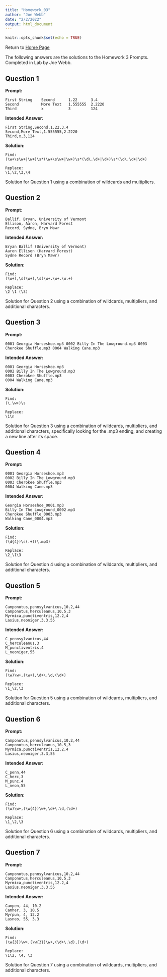 ```yaml
---
title: "Homework_03"
author: "Joe Webb"
date: "2/2/2022"
output: html_document
---
```


```r
knitr::opts_chunk$set(echo = TRUE)
```

Return to [Home Page](index.html)

The following answers are the solutions to the Homework 3 Prompts. Completed in Lab by Joe Webb. 

## Question 1
**Prompt:**
```
First String    Second      1.22      3.4
Second          More Text   1.555555  2.2220
Third           x           3         124
```
**Intended Answer:**
```
First String,Second,1.22,3.4
Second,More Text,1.555555,2.2220
Third,x,3,124
```
**Solution:**
```
Find: 
(\w+\s\w+|\w+)\s*(\w+\s\w+|\w+)\s*(\d\.\d+|\d+)\s*(\d\.\d+|\d+)

Replace: 
\1,\2,\3,\4
```
Solution for Question 1 using a combination of wildcards and multipliers.


## Question 2
**Prompt:**
```
Ballif, Bryan, University of Vermont
Ellison, Aaron, Harvard Forest
Record, Sydne, Bryn Mawr
```
**Intended Answer:**
```
Bryan Ballif (University of Vermont)
Aaron Ellison (Harvard Forest)
Sydne Record (Bryn Mawr)
```
**Solution:**
```
Find: 
(\w+),\s(\w+),\s(\w+.\w+.\w.+)

Replace: 
\2 \1 (\3)
```
Solution for Question 2 using a combination of wildcards, multipliers, and additional characters.


## Question 3
**Prompt:**
```
0001 Georgia Horseshoe.mp3 0002 Billy In The Lowground.mp3 0003 Cherokee Shuffle.mp3 0004 Walking Cane.mp3
```
**Intended Answer:**
```
0001 Georgia Horseshoe.mp3
0002 Billy In The Lowground.mp3
0003 Cherokee Shuffle.mp3
0004 Walking Cane.mp3
```
**Solution:**
```
Find: 
(\.\w+)\s

Replace: 
\1\n
```
Solution for Question 3 using a combination of wildcards, multipliers, and additional characters, specifically looking for the .mp3 ending, and creating a new line after its space.

## Question 4
**Prompt:**
```
0001 Georgia Horseshoe.mp3
0002 Billy In The Lowground.mp3
0003 Cherokee Shuffle.mp3
0004 Walking Cane.mp3
```
**Intended Answer:**
```
Georgia Horseshoe_0001.mp3
Billy In The Lowground_0002.mp3
Cherokee Shuffle_0003.mp3
Walking Cane_0004.mp3
```
**Solution:**
```
Find: 
(\d{4})\s(.+)(\.mp3)

Replace: 
\2_\1\3
```
Solution for Question 4 using a combination of wildcards, multipliers, and additional characters.


## Question 5
**Prompt:**
```
Camponotus,pennsylvanicus,10.2,44
Camponotus,herculeanus,10.5,3
Myrmica,punctiventris,12.2,4
Lasius,neoniger,3.3,55
```
**Intended Answer:**
```
C_pennsylvanicus,44
C_herculeanus,3
M_punctiventris,4
L_neoniger,55
```
**Solution:**
```
Find: 
(\w)\w+,(\w+),\d+\.\d,(\d+)

Replace: 
\1_\2,\3
```
Solution for Question 5 using a combination of wildcards, multipliers, and additional characters.

## Question 6
**Prompt:**
```
Camponotus,pennsylvanicus,10.2,44
Camponotus,herculeanus,10.5,3
Myrmica,punctiventris,12.2,4
Lasius,neoniger,3.3,55
```
**Intended Answer:**
```
C_penn,44
C_herc,3
M_punc,4
L_neon,55
```
**Solution:**
```
Find: 
(\w)\w+,(\w{4})\w+,\d+\.\d,(\d+)

Replace: 
\1_\2,\3
```
Solution for Question 6 using a combination of wildcards, multipliers, and additional characters.

## Question 7
**Prompt:**
```
Camponotus,pennsylvanicus,10.2,44
Camponotus,herculeanus,10.5,3
Myrmica,punctiventris,12.2,4
Lasius,neoniger,3.3,55
```
**Intended Answer:**
```
Campen, 44, 10.2
Camher, 3, 10.5
Myrpun, 4, 12.2
Lasneo, 55, 3.3
```
**Solution:**
```
Find: 
(\w{3})\w+,(\w{3})\w+,(\d+\.\d),(\d+)

Replace: 
\1\2, \4, \3
```
Solution for Question 7 using a combination of wildcards, multipliers, and additional characters.
